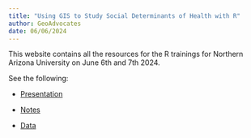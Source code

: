 ```yaml
---
title: "Using GIS to Study Social Determinants of Health with R"
author: GeoAdvocates
date: 06/06/2024
---
```


This website contains all the resources for the R trainings for Northern Arizona University on June 6th and 7th 2024.

See the following:

-   [Presentation](presentation.html)

-   [Notes](notes.html)

-   [Data](data.zip)